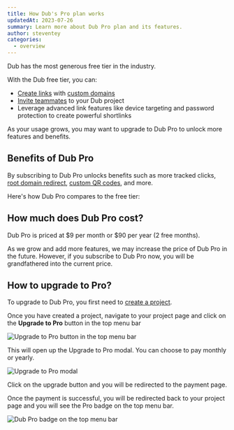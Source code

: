 ```yaml
---
title: How Dub's Pro plan works
updatedAt: 2023-07-26
summary: Learn more about Dub Pro plan and its features.
author: steventey
categories:
  - overview
---
```


Dub has the most generous free tier in the industry.

With the Dub free tier, you can:

- [Create links](how-to-create-link) with [custom domains](how-to-add-custom-domain)
- [Invite teammates](how-to-invite-teammates) to your Dub project
- Leverage advanced link features like device targeting and password protection to create powerful shortlinks

As your usage grows, you may want to upgrade to Dub Pro to unlock more features and benefits.

## Benefits of Dub Pro

By subscribing to Dub Pro unlocks benefits such as more tracked clicks, [root domain redirect](how-to-redirect-root-domain), [custom QR codes](custom-qr-codes), and more.

Here's how Dub Pro compares to the free tier:

## How much does Dub Pro cost?

Dub Pro is priced at $9 per month or $90 per year (2 free months).

As we grow and add more features, we may increase the price of Dub Pro in the future. However, if you subscribe to Dub Pro now, you will be grandfathered into the current price.

## How to upgrade to Pro?

To upgrade to Dub Pro, you first need to [create a project](what-is-a-project#how-to-create-a-project).

Once you have created a project, navigate to your project page and click on the **Upgrade to Pro** button in the top menu bar

<Image
  alt="Upgrade to Pro button in the top menu bar"
  src="https://d2vwwcvoksz7ty.cloudfront.net/help/upgrade-to-pro.png"
  width={669}
  height={319}
/>

This will open up the Upgrade to Pro modal. You can choose to pay monthly or yearly.

<Image
  alt="Upgrade to Pro modal"
  src="https://d2vwwcvoksz7ty.cloudfront.net/help/upgrade-to-pro-modal.png"
  width={1014}
  height={736}
/>

Click on the upgrade button and you will be redirected to the payment page.

Once the payment is successful, you will be redirected back to your project page and you will see the Pro badge on the top menu bar.

<Image
  alt="Dub Pro badge on the top menu bar"
  src="https://d2vwwcvoksz7ty.cloudfront.net/help/upgraded-to-pro.png"
  width={669}
  height={319}
/>